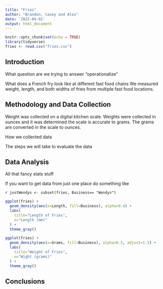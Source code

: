 ```yaml
---
title: "Fries"
author: "Brandon, Casey and Alex"
date: '2022-04-01'
output: html_document
---
```


```r
knitr::opts_chunk$set(echo = TRUE)
library(tidyverse)
fries <- read.csv("fries.csv")
```

## Introduction

What question are we trying to answer "operationalize"

What does a French fry look like at different fast food chains We measured weight, length, and both widths of fries from multiple fast food locations.

## Methodology and Data Collection

Weight was collected on a digital kitchen scale. Weights were collected in ounces and it was determined the scale is accurate to grams. The grams are converted in the scale to ounces.

How we collected data

The steps we will take to evaluate the data

## Data Analysis
All that fancy stats stuff

If you want to get data from just one place do something like 

`r justWendys <- subset(fries, Business== "Wendys")`



```r
ggplot(fries) +
  geom_density(aes(x=Length, fill=Business), alpha=0.4) +
  labs(
    title="Length of Fries",
    x="Length (mm)"
  ) +
  theme_gray()

```

```r

ggplot(fries) +
  geom_density(aes(x=Grams, fill=Business), alpha=0.5, adjust=1.5) +
  labs(
    title="Weight of Fries",
    x="Wight (grams)"
  ) +
  theme_gray()
```



## Conclusions
